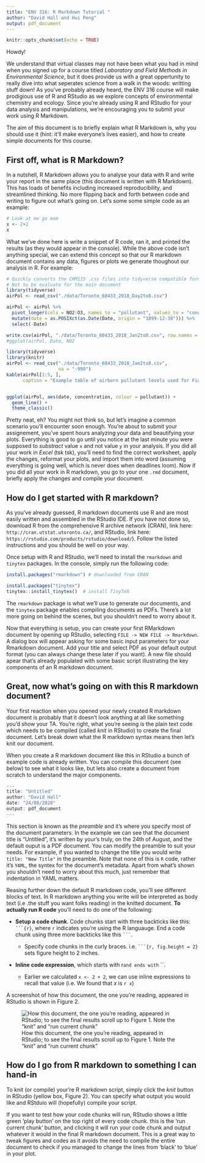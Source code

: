 ```yaml
---
title: "ENV 316: R Markdown Tutorial "
author: "David Hall and Hui Peng"
output: pdf_document
---
```


```r
knitr::opts_chunk$set(echo = TRUE)
```

Howdy!

We understand that virtual classes may not have been what you had in mind when you signed up for a course titled *Laboratory and Field Methods in Environmental Science*, but it does provide us with a great oppertunity to really dive into what seperates science from a walk in the woods: writting stuff down! As you've probably already heard, the ENV 316 course will make prodigious use of R and RStudio as we explore concepts of environmental chemistry and ecology. Since you're already using R and RStudio for your data analysis and manipulations, we're encouraging you to submit your work using R Markdown. 

The aim of this document is to briefly explain what R Markdown is, why you should use it (hint: it'll make everyone's lives easier), and how to create simple documents for this course. 

## First off, what is R Markdown? 

In a nutshell, R Markdown allows you to analyse your data with R and write your report in the same place (this document is written with R Markdown). This has loads of benefits including increased reproducibility, and streamlined thinking. No more flipping back and forth between code and writing to figure out what's going on. Let's some some simple code as an example: 

```r
# Look at me go mom
x <- 2+2
x
```

What we've done here is write a snippet of R code, ran it, and printed the results (as they would appear in the console). While the above code isn't anything special, we can extend this concept so that our R markdown document contains any data, figures or plots we generate thoughout our analysis in R. For example: 

```r
# Quickly converts the CHM135 .csv files into tidyverse compatible format. 
# Not to be evaluate for the main document
library(tidyverse)
airPol <- read_csv("./data/Toronto_60433_2018_Day2to8.csv")

airPol <- airPol %>%
  pivot_longer(cols = NO2:O3, names_to = "pollutant", values_to = "concentration") %>%
  mutate(date = as.POSIXct(as.Date(Date, origin = "1899-12-30"))) %>%
  select(-Date)

write.csv(airPol, "./data/Toronto_60433_2018_Jan2to8.csv", row.names = FALSE)
#ggplot(airPol, Date, NO2

```

```r
library(tidyverse) 
library(knitr)
airPol <- read_csv("./data/Toronto_60433_2018_Jan2to8.csv",
                   na = "-999")
kable(airPol[1:5, ], 
      caption = "Example table of airborn pullutant levels used for Figure 1.")


ggplot(airPol, aes(date, concentration, colour = pollutant)) +
  geom_line() +
  theme_classic()
```

Pretty neat, eh? You might not think so, but let's imagine a common scenario you'll encounter soon enough. You're about to submit your assignement, you've spent hours analyzing your data and beautifying your plots. Everything is good to go until you notice at the last minute you were supposed to *substract* value `x` and not value `y` in your analysis. If you did all your work in *Excel* (tsk tsk), you'll need to find the correct worksheet, apply the changes, reformat your plots, and import them into word (assuming everything is going well, which is never does when deadlines loom). Now if you did all your work in R markdown, you go to your one `.rmd` document, briefly apply the changes and compile your document.  

## How do I get started with R markdown?

As you've already guessed, R markdown documents use R and are most easily written and assembled in the RStudio IDE. If you have not done so, download R from the comprehensive R archive network (CRAN), link here: `http://cran.utstat.utoronto.ca/`, and RStudio, link here: `https://rstudio.com/products/rstudio/download/`). Follow the listed instructions and you should be well on your way. 

Once setup with R and RStudio, we'll need to install the `rmarkdown` and `tinytex` packages. In the console, simply run the following code:

```r
install.packages("rmarkdown") # downloaded from CRAN

install.packages("tinytex")
tinytex::install_tinytex()  # install TinyTeX

```

The `rmarkdown` package is what we'll use to generate our documents, and the `tinytex` package enables compiling documents as PDFs. There's a lot more going on behind the scenes, but you shouldn't need to worry about it. 

Now that everything is setup, you can create your first RMarkdown document by opening up RStudio, selecting `FILE -> NEW FILE -> Rmarkdown`. A dialog box will appear asking for some basic input parameters for your Rmarkdown document. Add your title and select PDF as your default output format (you can always change these later if you want). A new file should apear that's already populated with some basic script illustrating the key components of an R markdown document. 

## Great, now what's going on with this R markdown document?

Your first reaction when you opened your newly created R markdown document is probably that it doesn't look anything at all like something you'd show your TA. You're right, what you're seeing is the plain text code which needs to be compiled (called *knit* in RStudio) to create the final document. Let's break down what the R markdown syntax means then let's knit our document. 

When you create a R markdown document like this in RStudio a bunch of example code is already written. You can compile this document (see below) to see what it looks like, but lets also create a document from scratch to understand the major components. 

```r
---
title: "Untitled"
author: "David Hall"
date: "24/08/2020"
output: pdf_document
---
```

This section is known as the *preamble* and it's where you specify most of the document parameters. In the example we can see that the document title is "Untitled", it's written by your's truly, on the 24th of August, and the default ouput is a PDF document. You can modify the preamble to suit your needs. For example, if you wanted to change the title you would write `title: "New Title"` in the preamble. Note that none of this is `R` code, rather it's `YAML`, the syntex for the document's metadata. Apart from what's shown you shouldn't need to worry about this much, just remember that indentation in YAML matters. 

Reasing further down the default R markdown code, you'll see different blocks of text. In R markdown anything you write will be interpreted as body text (i.e .the stuff you want folks reading) in the knitted document. **To actually run R code** you'll need to do one of the following:

- **Setup a code chunk**. Code chunks start with three backticks like this: ` ```{r}`, where `r` indicates you're using the R languauge. End a code chunk using three more backticks like this ` ``` `.

  - Specify code chunks in the curly braces. i.e. ` ```{r, fig.height = 2}` sets figure height to 2 inches.
  
- **Inline code expression**, which starts with ` `r` and ends with ` ``. 

  - Earlier we calculated `x <- 2 + 2`, we can use inline expressions to recall that value (i.e. We found that *x* is `r x`)
 
 A screenshot of how this document, the one you're reading, appeared in RStudio is shown in Figure 2.   
  
![How this document, the one you're reading, appeared in RStudio; to see the final results scroll up to Figure 1. Note the "knit" and "run current chunk" ](images/exampleRMarkdown.PNG)

## How do I go from R markdown to something I can hand-in

To knit (or compile) your're R markdown script, simply click the  *knit* button in RStudio (yellow box, Figure 2). You can specify what output you would like and RStduio will (hopefully) compile your script. 

If you want to test how your code chunks will run, RStudio shows a little green 'play button' on the top right of every code chunk. this is the 'run current chunk' button, and clicking it will run your code chunk and output whatever it would in the final R markdown document. This is a great way to tweak figures and codes as it avoids the need to compile the entire document to check if you managed to change the lines from 'black' to 'blue' in your plot. 


